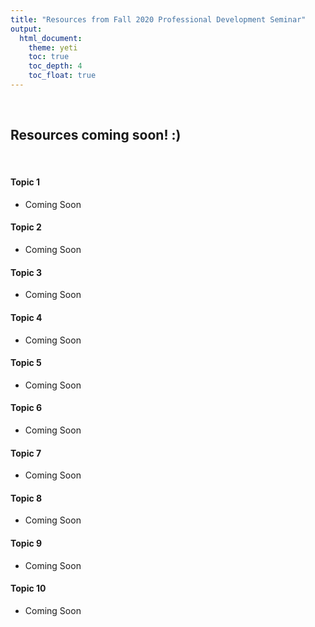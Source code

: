 ```yaml
---
title: "Resources from Fall 2020 Professional Development Seminar"
output: 
  html_document:
    theme: yeti
    toc: true
    toc_depth: 4
    toc_float: true
---
```

<br>




## Resources coming soon! :)  {.tabset .tabset-fade}
<br>

#### Topic 1
* Coming Soon

#### Topic 2
* Coming Soon

#### Topic 3
* Coming Soon

#### Topic 4
* Coming Soon

#### Topic 5
* Coming Soon

#### Topic 6
* Coming Soon

#### Topic 7
* Coming Soon

#### Topic 8
* Coming Soon

#### Topic 9
* Coming Soon

#### Topic 10
* Coming Soon
